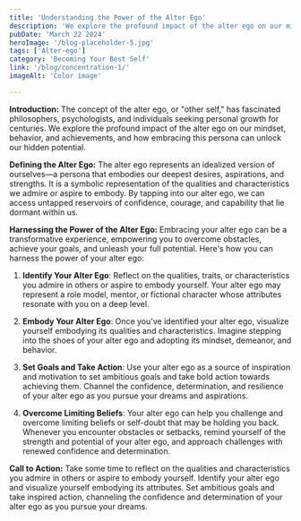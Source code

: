 ```yaml
---
title: 'Understanding the Power of the Alter Ego'
description: 'We explore the profound impact of the alter ego on our mindset, behavior, and achievements, and how embracing this persona can unlock our hidden potential.'
pubDate: 'March 22 2024'
heroImage: '/blog-placeholder-5.jpg'
tags: ['Alter-ego']
category: 'Becoming Your Best Self'
link: '/blog/concentration-1/'
imageAlt: 'Color image'

---
```

**Introduction:**
The concept of the alter ego, or "other self," has fascinated philosophers, psychologists, and individuals seeking personal growth for centuries. We explore the profound impact of the alter ego on our mindset, behavior, and achievements, and how embracing this persona can unlock our hidden potential.

**Defining the Alter Ego:**
The alter ego represents an idealized version of ourselves—a persona that embodies our deepest desires, aspirations, and strengths. It is a symbolic representation of the qualities and characteristics we admire or aspire to embody. By tapping into our alter ego, we can access untapped reservoirs of confidence, courage, and capability that lie dormant within us.

**Harnessing the Power of the Alter Ego:**
Embracing your alter ego can be a transformative experience, empowering you to overcome obstacles, achieve your goals, and unleash your full potential. Here's how you can harness the power of your alter ego:

1. **Identify Your Alter Ego**: Reflect on the qualities, traits, or characteristics you admire in others or aspire to embody yourself. Your alter ego may represent a role model, mentor, or fictional character whose attributes resonate with you on a deep level.

2. **Embody Your Alter Ego**: Once you've identified your alter ego, visualize yourself embodying its qualities and characteristics. Imagine stepping into the shoes of your alter ego and adopting its mindset, demeanor, and behavior.

3. **Set Goals and Take Action**: Use your alter ego as a source of inspiration and motivation to set ambitious goals and take bold action towards achieving them. Channel the confidence, determination, and resilience of your alter ego as you pursue your dreams and aspirations.

4. **Overcome Limiting Beliefs**: Your alter ego can help you challenge and overcome limiting beliefs or self-doubt that may be holding you back. Whenever you encounter obstacles or setbacks, remind yourself of the strength and potential of your alter ego, and approach challenges with renewed confidence and determination.

**Call to Action:** Take some time to reflect on the qualities and characteristics you admire in others or aspire to embody yourself. Identify your alter ego and visualize yourself embodying its attributes. Set ambitious goals and take inspired action, channeling the confidence and determination of your alter ego as you pursue your dreams.

